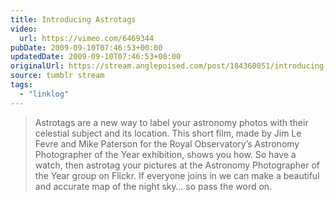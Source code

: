 ```yaml
---
title: Introducing Astrotags
video:
  url: https://vimeo.com/6469344
pubDate: 2009-09-10T07:46:53+00:00
updatedDate: 2009-09-10T07:46:53+00:00
originalUrl: https://stream.anglepoised.com/post/184360051/introducing-astrotags-astrotags-are-a-new-way
source: tumblr stream
tags:
  - "linklog"
---
```


> Astrotags are a new way to label your astronomy photos with their celestial subject and its location. This short film, made by Jim Le Fevre and Mike Paterson for the Royal Observatory&rsquo;s Astronomy Photographer of the Year exhibition, shows you how. So have a watch, then astrotag your pictures at the Astronomy Photographer of the Year group on Flickr. If everyone joins in we can make a beautiful and accurate map of the night sky&hellip; so pass the word on.
